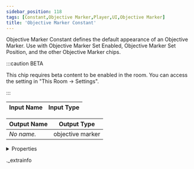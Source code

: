 ```yaml
---
sidebar_position: 118
tags: [Constant,Objective Marker,Player,UI,Objective Marker]
title: 'Objective Marker Constant'
---
```


Objective Marker Constant defines the default appearance of an Objective Marker. Use with Objective Marker Set Enabled, Objective Marker Set Position, and the other Objective Marker chips.

:::caution BETA

This chip requires beta content to be enabled in the room. You can access the setting in "This Room -> Settings".

:::

<IChip uuid="9ffb119b-dadc-4e50-af19-9bfd335a34ef" />

| Input Name | Input Type |
|-----------|-----------|

| Output Name | Output Type |
|-----------|-----------|
| *No name.* | objective marker |


<details>
  <summary>Properties</summary>
  <div>
    <div>
    <table>
      <thead>
        <tr>
          <th>Room availability:</th>
          <th>Available everywhere</th>
        </tr>
        <tr>
          <th>Is beta required?</th>
          <th>Yes</th>
        </tr>
        <tr>
          <th>Is this chip a trolling risk?</th>
          <th>No</th>
        </tr>
        <tr>
          <th>Is this chip a role assignment risk?</th>
          <th>No</th>
        </tr>
        <tr>
          <th>Chip UUID</th>
          <th>9ffb119b-dadc-4e50-af19-9bfd335a34ef</th>
        </tr>
      </thead>
    </table>
    </div>
  </div>
</details>

._extrainfo